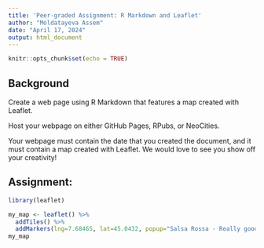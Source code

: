 ---
title: 'Peer-graded Assignment: R Markdown and Leaflet'
author: "Moldatayeva Assem"
date: "April 17, 2024"
output: html_document
---

```{r setup, include=FALSE}
knitr::opts_chunk$set(echo = TRUE)
```

## Background
Create a web page using R Markdown that features a map created with Leaflet.

Host your webpage on either GitHub Pages, RPubs, or NeoCities.

Your webpage must contain the date that you created the document, and it must contain a map created with Leaflet. We would love to see you show off your creativity!

## Assignment:

```{r}
library(leaflet)

my_map <- leaflet() %>%
  addTiles() %>%  
  addMarkers(lng=7.68465, lat=45.0432, popup="Salsa Rossa - Really good pizza in Turin")
my_map  
```

